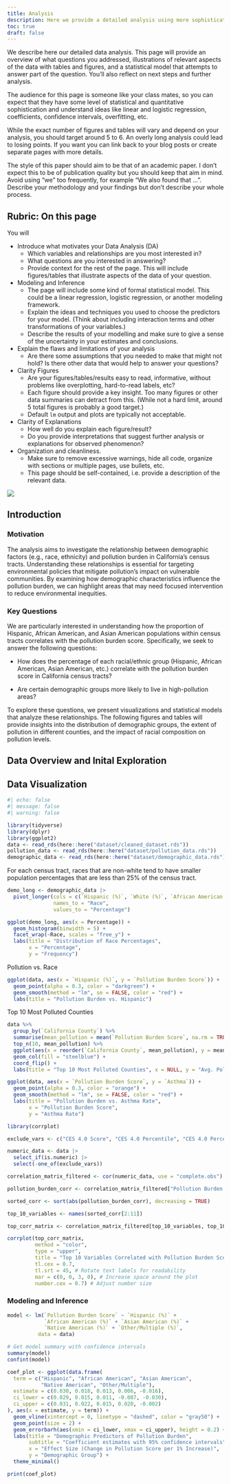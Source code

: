 ```yaml
---
title: Analysis
description: Here we provide a detailed analysis using more sophisticated statistics techniques.
toc: true
draft: false
---
```


We describe here our detailed data analysis. This page will provide an overview of what questions you addressed, illustrations of relevant aspects of the data with tables and figures, and a statistical model that attempts to answer part of the question. You'll also reflect on next steps and further analysis.

The audience for this page is someone like your class mates, so you can expect that they have some level of statistical and quantitative sophistication and understand ideas like linear and logistic regression, coefficients, confidence intervals, overfitting, etc.

While the exact number of figures and tables will vary and depend on your analysis, you should target around 5 to 6. An overly long analysis could lead to losing points. If you want you can link back to your blog posts or create separate pages with more details.

The style of this paper should aim to be that of an academic paper. I don't expect this to be of publication quality but you should keep that aim in mind. Avoid using "we" too frequently, for example "We also found that ...". Describe your methodology and your findings but don't describe your whole process.

## Rubric: On this page

You will

-   Introduce what motivates your Data Analysis (DA)
    -   Which variables and relationships are you most interested in?
    -   What questions are you interested in answering?
    -   Provide context for the rest of the page. This will include figures/tables that illustrate aspects of the data of your question.
-   Modeling and Inference
    -   The page will include some kind of formal statistical model. This could be a linear regression, logistic regression, or another modeling framework.
    -   Explain the ideas and techniques you used to choose the predictors for your model. (Think about including interaction terms and other transformations of your variables.)
    -   Describe the results of your modelling and make sure to give a sense of the uncertainty in your estimates and conclusions.
-   Explain the flaws and limitations of your analysis
    -   Are there some assumptions that you needed to make that might not hold? Is there other data that would help to answer your questions?
-   Clarity Figures
    -   Are your figures/tables/results easy to read, informative, without problems like overplotting, hard-to-read labels, etc?
    -   Each figure should provide a key insight. Too many figures or other data summaries can detract from this. (While not a hard limit, around 5 total figures is probably a good target.)
    -   Default `lm` output and plots are typically not acceptable.
-   Clarity of Explanations
    -   How well do you explain each figure/result?
    -   Do you provide interpretations that suggest further analysis or explanations for observed phenomenon?
-   Organization and cleanliness.
    -   Make sure to remove excessive warnings, hide all code, organize with sections or multiple pages, use bullets, etc.
    -   This page should be self-contained, i.e. provide a description of the relevant data.

![](images/air_pollution.jpg)

## Introduction

### Motivation

The analysis aims to investigate the relationship between demographic factors (e.g., race, ethnicity) and pollution burden in California’s census tracts. Understanding these relationships is essential for targeting environmental policies that mitigate pollution's impact on vulnerable communities. By examining how demographic characteristics influence the pollution burden, we can highlight areas that may need focused intervention to reduce environmental inequities.

### Key Questions

We are particularly interested in understanding how the proportion of Hispanic, African American, and Asian American populations within census tracts correlates with the pollution burden score. Specifically, we seek to answer the following questions:

- How does the percentage of each racial/ethnic group (Hispanic, African American, Asian American, etc.) correlate with the pollution burden score in California census tracts?

- Are certain demographic groups more likely to live in high-pollution areas?

To explore these questions, we present visualizations and statistical models that analyze these relationships. The following figures and tables will provide insights into the distribution of demographic groups, the extent of pollution in different counties, and the impact of racial composition on pollution levels.


## Data Overview and Inital Exploration

## Data Visualization

```r
#| echo: false
#| message: false
#| warning: false

library(tidyverse)
library(dplyr)
library(ggplot2)
data <- read_rds(here::here("dataset/cleaned_dataset.rds"))
pollution_data <- read_rds(here::here("dataset/pollution_data.rds"))
demographic_data <- read_rds(here::here("dataset/demographic_data.rds"))
```

For each census tract, races that are non-white tend to have smaller population percentages that are less than 25% of the census tract.

```r
demo_long <- demographic_data |>
  pivot_longer(cols = c(`Hispanic (%)`, `White (%)`, `African American (%)`, `Native American (%)`,`Asian American (%)`,`Other/Multiple (%)`),
               names_to = "Race",
               values_to = "Percentage")

ggplot(demo_long, aes(x = Percentage)) +
  geom_histogram(binwidth = 5) + 
  facet_wrap(~Race, scales = "free_y") + 
  labs(title = "Distribution of Race Percentages",
       x = "Percentage",
       y = "Frequency")
```

Pollution vs. Race

```r
ggplot(data, aes(x = `Hispanic (%)`, y = `Pollution Burden Score`)) +
  geom_point(alpha = 0.3, color = "darkgreen") +
  geom_smooth(method = "lm", se = FALSE, color = "red") +
  labs(title = "Pollution Burden vs. Hispanic")
```

Top 10 Most Polluted Counties

```r
data %>%
  group_by(`California County`) %>%
  summarise(mean_pollution = mean(`Pollution Burden Score`, na.rm = TRUE)) %>%
  top_n(10, mean_pollution) %>%
  ggplot(aes(x = reorder(`California County`, mean_pollution), y = mean_pollution)) +
  geom_col(fill = "steelblue") +
  coord_flip() +
  labs(title = "Top 10 Most Polluted Counties", x = NULL, y = "Avg. Pollution Score")
```



```r
ggplot(data, aes(x = `Pollution Burden Score`, y = `Asthma`)) +
  geom_point(alpha = 0.3, color = "orange") +
  geom_smooth(method = "lm", se = FALSE, color = "red") +
  labs(title = "Pollution Burden vs. Asthma Rate",
       x = "Pollution Burden Score",
       y = "Asthma Rate")
```


```r
library(corrplot)

exclude_vars <- c("CES 4.0 Score", "CES 4.0 Percentile", "CES 4.0 Percentile Range", "Pollution                        Burden Pctl")

numeric_data <- data |>
  select_if(is.numeric) |>
  select(-one_of(exclude_vars))

correlation_matrix_filtered <- cor(numeric_data, use = "complete.obs")

pollution_burden_corr <- correlation_matrix_filtered["Pollution Burden Score",]

sorted_corr <- sort(abs(pollution_burden_corr), decreasing = TRUE)

top_10_variables <- names(sorted_corr[2:11])

top_corr_matrix <- correlation_matrix_filtered[top_10_variables, top_10_variables]

corrplot(top_corr_matrix, 
         method = "color", 
         type = "upper", 
         title = "Top 10 Variables Correlated with Pollution Burden Score (Excluding CES 4.0 Score)", 
         tl.cex = 0.7, 
         tl.srt = 45, # Rotate text labels for readability
         mar = c(0, 0, 3, 0), # Increase space around the plot
         number.cex = 0.7) # Adjust number size

```

### Modeling and Inference

```r
model <- lm(`Pollution Burden Score` ~ `Hispanic (%)` + 
            `African American (%)` + `Asian American (%)` + 
            `Native American (%)` + `Other/Multiple (%)`,
          data = data)

# Get model summary with confidence intervals
summary(model)
confint(model)
```

```r
coef_plot <- ggplot(data.frame(
  term = c("Hispanic", "African American", "Asian American", 
           "Native American", "Other/Multiple"),
  estimate = c(0.030, 0.018, 0.013, 0.006, -0.016),
  ci_lower = c(0.029, 0.015, 0.011, -0.007, -0.030),
  ci_upper = c(0.031, 0.022, 0.015, 0.020, -0.002)
), aes(x = estimate, y = term)) +
  geom_vline(xintercept = 0, linetype = "dashed", color = "gray50") +
  geom_point(size = 2) +
  geom_errorbarh(aes(xmin = ci_lower, xmax = ci_upper), height = 0.2) +
  labs(title = "Demographic Predictors of Pollution Burden",
       subtitle = "Coefficient estimates with 95% confidence intervals",
       x = "Effect Size (Change in Pollution Score per 1% Increase)",
       y = "Demographic Group") +
  theme_minimal()

print(coef_plot)
```

